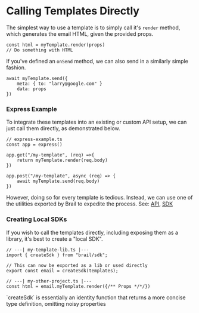 
# Calling Templates Directly

The simplest way to use a template is to simply call it's `render` method, which generates the email HTML, given the provided props.

```tsx
const html = myTemplate.render(props)
// Do something with HTML
```

If you've defined an `onSend` method, we can also send in a similarly simple fashion.

```tsx
await myTemplate.send({
	meta: { to: "larry@google.com" }
	data: props
})
```

### Express Example

To integrate these templates into an existing or custom API setup, we can just call them directly, as demonstrated below.

```tsx
// express-example.ts
const app = express()

app.get("/my-template", (req) =>{
	return myTemplate.render(req.body)
})

app.post("/my-template", async (req) => {
	await myTemplate.send(req.body)
})
```

However, doing so for every template is tedious. Instead, we can use one of the utilities exported by Brail to expedite the process. See: [API](/docs/using/api), [SDK](/using/sdk)

### Creating Local SDKs

If you wish to call the templates directly, including exposing them as a library, it's best to create a "local SDK".

```tsx
// ---| my-template-lib.ts |---
import { createSdk } from "brail/sdk";

// This can now be exported as a lib or used directly
export const email = createSdk(templates);

// ---| my-other-project.ts |---
const html = email.myTemplate.render({/** Props */*/})
```

<Callout>
`createSdk` is essentially an identity function that returns a more concise type definition, omitting noisy properties
</Callout>
